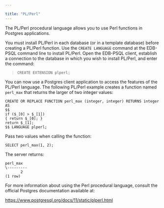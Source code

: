 ---

title: "PL/Perl"
---

<div id="pl_perl" class="registered_link"></div>

The PL/Perl procedural language allows you to use Perl functions in Postgres applications.

You must install PL/Perl in each database (or in a template database) before creating a PL/Perl function. Use the `CREATE LANGUAGE` command at the EDB-PSQL command line to install PL/Perl. Open the EDB-PSQL client, establish a connection to the database in which you wish to install PL/Perl, and enter the command:

> `CREATE EXTENSION plperl;`

You can now use a Postgres client application to access the features of the PL/Perl language. The following PL/Perl example creates a function named `perl_max` that returns the larger of two integer values:

```
CREATE OR REPLACE FUNCTION perl_max (integer, integer) RETURNS integer AS
$$
if ($_[0] > $_[1])
{ return $_[0]; }
return $_[1];
$$ LANGUAGE plperl;
```

Pass two values when calling the function:

```
SELECT perl_max(1, 2);
```

The server returns:

```
perl_max
\---------
       2
(1 row)
```

For more information about using the Perl procedural language, consult the official Postgres documentation available at:

https://www.postgresql.org/docs/11/static/plperl.html







